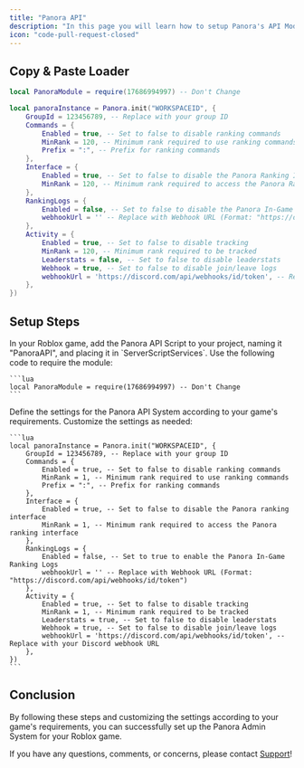 ---
title: "Panora API"
description: "In this page you will learn how to setup Panora's API Module."
icon: "code-pull-request-closed"
---

## Copy & Paste Loader

```lua
local PanoraModule = require(17686994997) -- Don't Change

local panoraInstance = Panora.init("WORKSPACEID", {
    GroupId = 123456789, -- Replace with your group ID
    Commands = {
        Enabled = true, -- Set to false to disable ranking commands
        MinRank = 120, -- Minimum rank required to use ranking commands
        Prefix = ":", -- Prefix for ranking commands
    },
    Interface = {
        Enabled = true, -- Set to false to disable the Panora Ranking Interface
        MinRank = 120, -- Minimum rank required to access the Panora Ranking Interface
    },
    RankingLogs = {
        Enabled = false, -- Set to false to disable the Panora In-Game Ranking Logs
        webhookUrl = '' -- Replace with Webhook URL (Format: "https://discord.com/api/webhooks/id/token")
    },
    Activity = {
        Enabled = true, -- Set to false to disable tracking
        MinRank = 120, -- Minimum rank required to be tracked
        Leaderstats = false, -- Set to false to disable leaderstats
        Webhook = true, -- Set to false to disable join/leave logs 
        webhookUrl = 'https://discord.com/api/webhooks/id/token', -- Replace with Webhook URL (Format: "https://discord.com/api/webhooks/id/token")
    },
})
```

## Setup Steps

<Steps activeStep={0}>
  <Step title="Install Panora Module">
    <p>In your Roblox game, add the Panora API Script to your project, naming it "PanoraAPI", and placing it in `ServerScriptServices`. Use the following code to require the module:</p>

    ```lua
    local PanoraModule = require(17686994997) -- Don't Change
    ```

  </Step>

  <Step title="Configure Panora Settings">
    <p>Define the settings for the Panora API System according to your game's requirements. Customize the settings as needed:</p>

    ```lua
    local panoraInstance = Panora.init("WORKSPACEID", {
        GroupId = 123456789, -- Replace with your group ID
        Commands = {
            Enabled = true, -- Set to false to disable ranking commands
            MinRank = 1, -- Minimum rank required to use ranking commands
            Prefix = ":", -- Prefix for ranking commands
        },
        Interface = {
            Enabled = true, -- Set to false to disable the Panora ranking interface
            MinRank = 1, -- Minimum rank required to access the Panora ranking interface
        },
        RankingLogs = {
            Enabled = false, -- Set to true to enable the Panora In-Game Ranking Logs
            webhookUrl = '' -- Replace with Webhook URL (Format: "https://discord.com/api/webhooks/id/token")
        },
        Activity = {
            Enabled = true, -- Set to false to disable tracking
            MinRank = 1, -- Minimum rank required to be tracked
            Leaderstats = true, -- Set to false to disable leaderstats
            Webhook = true, -- Set to false to disable join/leave logs
            webhookUrl = 'https://discord.com/api/webhooks/id/token', -- Replace with your Discord webhook URL
        },
    })
    ```

  </Step>

</Steps>

## Conclusion

By following these steps and customizing the settings according to your game's requirements, you can successfully set up the Panora Admin System for your Roblox game.

If you have any questions, comments, or concerns, please contact [Support](https://discord.com/invite/s7VhTPQ32b)!
